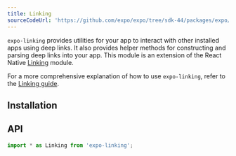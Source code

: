 ```yaml
---
title: Linking
sourceCodeUrl: 'https://github.com/expo/expo/tree/sdk-44/packages/expo/src/Linking'
---
```



`expo-linking` provides utilities for your app to interact with other installed apps using deep links. It also provides helper methods for constructing and parsing deep links into your app. This module is an extension of the React Native [Linking](https://reactnative.dev/docs/linking.html) module.

For a more comprehensive explanation of how to use `expo-linking`, refer to the [Linking guide](../../../guides/linking.mdx).

<PlatformsSection android emulator ios simulator web />

## Installation

<InstallSection packageName="expo-linking" />

## API

```js
import * as Linking from 'expo-linking';
```

<APISection packageName="expo-linking" apiName="Linking" />